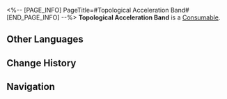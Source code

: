 <%-- [PAGE_INFO]
PageTitle=#Topological Acceleration Band#
[END_PAGE_INFO] --%>
{{Item Infobox
|id          = 403005
|image       = Item Topological Acceleration Band.png
|type        = Consumable
|invCategory = Consumables
|rarity      = 4
|effect      = Upon use, increases SPD of all allies by 24% for 2 turns.
|description = The Department of Implement Arts of the Herta Space Station once did an interesting experiment. Its researchers added three Aidens of vector to a Stone of The Hunt on a topological loop band, making the stone chase itself. Thus, the stone was able to achieve limited perpetual motion under specific conditions. The department was not concerned with the loss of Path power in the experiment. Instead, they took notice of another small phenomenon: to tread on its Path, the stone moved at a very low velocity, but the speed was gradually picking up in small increments. The researchers leveraged this and produced Topological Acceleration Band. Other than for workout purposes, its use is very limited at the current stage.
|source1     = [[Omni-Synthesizer]]
}}
{{Description|''"Say, if we mass-produce it, like, infinitely, could it drain all the energy of a certain Path?"''<br />''"No idea... Currently, we don't know much about how Paths work."''}}
'''Topological Acceleration Band''' is a [[Consumable]].

==Other Languages==
{{Other Languages
|en   = Topological Acceleration Band
|zhs  = 拓扑加速带
|zht  = 拓撲加速帶
|ja   = トポロジーアクセルベルト
|ko   = 위상 가속 벨트
|es   = Banda de aceleración topológica
|fr   = Bande d'accélération topologique
|ru   = Топологическая полоса ускорения
|th   = Topological Acceleration Band
|vi   = Băng Gia Tốc Topology
|de   = Topologisches Beschleunigungsband
|id   = Topological Acceleration Band
|pt   = Faixa de Aceleração Topológica
}}

==Change History==
{{Change History|2.0}}

==Navigation==
{{Consumable Navbox}}